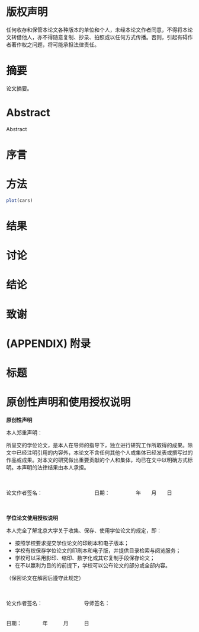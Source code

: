 # 版权声明 {#secright .unnumbered}

任何收存和保管本论文各种版本的单位和个人，未经本论文作者同意，不得将本论文转借他人，亦不得随意复制、抄录、拍照或以任何方式传播。否则，引起有碍作者著作权之问题，将可能承担法律责任。

# 摘要 {#secabstract .unnumbered}

论文摘要。

# Abstract {#secabstract-en .unnumbered}

Abstract

\mainmatter

# 序言 {#secintro}

# 方法 {#secmethods}

```r
plot(cars)
```


# 结果 {#secresults}

# 讨论 {#secdiscuss}

# 结论 {#secconclusion}

# 致谢 {#secacknowledgement .unnumbered}


\cleardoublepage 

# (APPENDIX) 附录 {-}

# 标题 {#app1}

# 原创性声明和使用授权说明 {#seccopyright .unnumbered}


**原创性声明**

本人郑重声明：

所呈交的学位论文，是本人在导师的指导下，独立进行研究工作所取得的成果。除文中已经注明引用的内容外，本论文不含任何其他个人或集体已经发表或撰写过的作品或成果。对本文的研究做出重要贡献的个人和集体，均已在文中以明确方式标明。本声明的法律结果由本人承担。

　　


论文作者签名：　　　　　　　　　　日期：　　　　　年　　月　　日


　　



**学位论文使用授权说明**

本人完全了解北京大学关于收集、保存、使用学位论文的规定，即：

- 按照学校要求提交学位论文的印刷本和电子版本；
- 学校有权保存学位论文的印刷本和电子版，并提供目录检索与阅览服务；
- 学校可以采用影印、缩印、数字化或其它复制手段保存论文；
- 在不以赢利为目的的前提下，学校可以公布论文的部分或全部内容。

（保密论文在解密后遵守此规定）

　　


论文作者签名：　　　　　　　　导师签名： 　　　　　　　　　　　　　　          
　　
　　

日期：　　　　年　　　月　　　日



